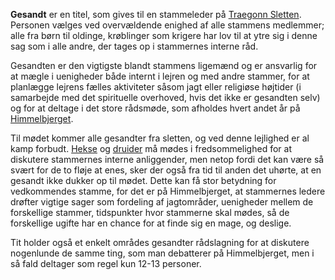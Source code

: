 {{title:Gesandt}}
{{author:Laura Holmegaard}}
{{timestamp:2010-01-18T20:31:01Z}}
{{copyright:Gesandt}}
'''Gesandt''' er en titel, som gives til en stammeleder på [[Traegonn Sletten]]. Personen vælges ved overvældende enighed af alle stammens medlemmer; alle fra børn til oldinge, krøblinger som krigere har lov til at ytre sig i denne sag som i alle andre, der tages op i stammernes interne råd.

Gesandten er den vigtigste blandt stammens ligemænd og er ansvarlig for at mægle i uenigheder både internt i lejren og med andre stammer, for at planlægge lejrens fælles aktiviteter såsom jagt eller religiøse højtider (i samarbejde med det spirituelle overhoved, hvis det ikke er gesandten selv) og for at deltage i det store rådsmøde, som afholdes hvert andet år på [[Himmelbjerget]].

Til mødet kommer alle gesandter fra sletten, og ved denne lejlighed er al kamp forbudt. [[Heks|Hekse]] og [[druide|druider]] må mødes i fredsommelighed for at diskutere stammernes interne anliggender, men netop fordi det kan være så svært for de to fløje at enes, sker der også fra tid til anden det uhørte, at en gesandt ikke dukker op til mødet. Dette kan få stor betydning for vedkommendes stamme, for det er på Himmelbjerget, at stammernes ledere drøfter vigtige sager som fordeling af jagtområder, uenigheder mellem de forskellige stammer, tidspunkter hvor stammerne skal mødes, så de forskellige ugifte har en chance for at finde sig en mage, og deslige.

Tit holder også et enkelt områdes gesandter rådslagning for at diskutere nogenlunde de samme ting, som man debatterer på Himmelbjerget, men i så fald deltager som regel kun 12-13 personer.